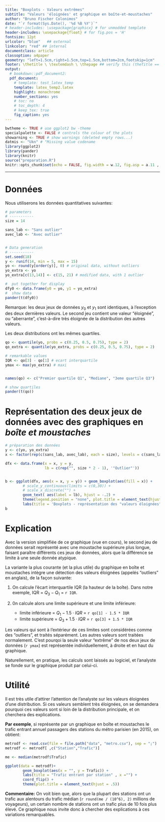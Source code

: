 ```yaml
---
title: "Boxplots - Valeurs extrêmes"
subtitle: "Valeurs 'éloignées' et graphique en boîte-et-moustaches"
author: "Bruno Fischer Colonimos"
date: "`r format(Sys.Date(), '%d %B %Y')`"
# header-includes: \usepackage{graphicx} # for unmodded template
header-includes: \usepackage{float} # for fig.pos = 'H'
fontsize: 12pt
urlcolor: "blue"   ## external
linkcolor: "red" ## internal
documentclass: article
classoption: a4paper
geometry: "left=1.5cm,right=1.5cm,top=1.5cm,bottom=2cm,footskip=1cm"
footer: \thetitle \ \textemdash \ \thepage ## verify this (theTitle == thetitle)
output:
  # bookdown::pdf_document2:
  pdf_document:
    # template: test_latex_temp
    template: latex_temp2.latex
    highlight: monochrome
    number_sections: yes
    # toc: no
    # toc_depth: 4
    # keep_tex: true
    fig_caption: yes
---
```


```r
bwtheme <- TRUE # use ggplot2 bw -theme
specialpalette <- FALSE # controls the colour of the plots
showarning <- TRUE # show warnings (deleted empty rows...)
datmis <- "Ukn" # "Missing value codename
library(ggplot2)
library(pander)
library(knitr)
source("preparation.R")
knitr::opts_chunk$set(echo = FALSE, fig.width = w.12, fig.asp = a.11 , fig.pos = 'H', fig.align = "center", fig.show = "hold", warning = FALSE)
```

***********

Données
=======

Nous utiliserons les données quantitatives suivantes:

```r
# parameters
# -----------
size = 14

sans_lab <- "Sans outlier"
avec_lab <- "Avec outlier"


# Data generation
# -----------
set.seed(18)
y <- runif(14, min = 5, max = 15)
yo <- round(y[order(y)], 0) # original data, without outliers
yo_extra <- yo
yo_extra[c(13,14)] <- c(15, 21) # modified data, with 1 outlier

#  put together for display
dfy0 <- data.frame(y0 = yo, y1 = yo_extra)
#  show data
pander(t(dfy0))
```
Remarque: les deux jeux de données $y_0$ et $y_1$ sont identiques, à l'exception des deux dernières valeurs. Le second jeu contient une valeur "éloignée", ou "aberrante", c'est-à-dire très éloignée de la distribution des autres valeurs.

Les deux distributions ont les mêmes quartiles.

```r

qo <- quantile(yo, probs = c(0.25, 0.5, 0.75), type = 2)
qo_extra <- quantile(yo_extra, probs = c(0.25, 0.5, 0.75), type = 2)

# remarkable values
IQR <- qo[3] - qo[1] # ecart interquartile
ymax <- max(yo_extra) # maxi


names(qo) <- c("Premier quartile Q1", "Mediane", "3eme quartile Q3")

# show quartiles
pander(t(qo))
```

Représentation des deux jeux de données avec des graphiques en *boîte et moustaches*
===================================================================================
```r
# préparation des données
y <- c(yo, yo_extra)
x <- factor(rep(c(sans_lab, avec_lab), each = size), levels = c(sans_lab, avec_lab))

dfx <- data.frame(x = x, y = y, 
                  lb = c(rep("", size * 2 - 1), '"Outlier"'))


b <- ggplot(dfx, aes(x = x, y = y)) + geom_boxplot(aes(fill = x)) + 
        # scale_y_continuous(limits = c(0,30)) +
        # scale_x_discrete("") + 
        geom_text( aes(label = lb), hjust = -.2) +
        theme(legend.position = "none", plot.title = element_text(hjust = .5)) + 
        labs(title = 'Boxplots - représentation des "valeurs éloignées" ("outliers")', x = "" )
b


```

Explication
===========

Avec la version simplifiée de ce graphique (vue en cours), le second jeu de données serait représenté avec une moustache supérieure plus longue, faisant paraître différents ces jeux de données, alors que la différence se limite à une seule donnée atypique.

La variante la plus courante (et la plus utile) du graphique en boîte et moustaches intègre une détection des valeurs éloignées (appelés "outliers" en anglais), de la façon suivante:

1. On calcule l'écart interquartile IQR (la hauteur de la boîte). Dans notre exemple, IQR = $Q_3 - Q_1$ = `r IQR`.
2. 0n calcule alors une limite supérieure et une limite inférieure:

    * limite inférieure = $Q_1 - 1.5 \cdot IQR$ = `r qo[1] - 1.5 * IQR`
    * limite supérieure = $Q_3 + 1.5 \cdot IQR$ = `r qo[3] + 1.5 * IQR`

Les valeurs qui sont à l'extérieur de ces limites sont considérées comme des "outliers", et traités séparément. Les autres valeurs sont traitées normalement.
C'est pourqoi la seule valeur "extrême" de nos deux jeux de données (`r ymax`) est représentée individuellement, à droite et en haut du graphique. 

Naturellement, en pratique, les calculs sont laissés au logiciel, et l'analyste se fonde sur le graphique produit par celui-ci.

Utilité
=======

Il est très utile d'attirer l'attention de l'analyste sur les valeurs éloignées d'une distribution. Si ces valeurs semblent très éloignées, on se demandera pourquoi ces valeurs sont si loin de la distribution principale, et on cherchera des explications.

**Par exemple**, si représente par un graphique en boîte et moustaches le trafic entrant annuel passagers des stations du métro parisien (en 2015), on obtient:

```r
metrodf <- read.csv(file = file.path("data", "metro.csv"), sep = ";")
metrodf <- metrodf[ ,c("Station","Trafic")]

me <- median(metrodf$Trafic)

ggplot(data = metrodf)+
        geom_boxplot(aes(x = "", y = Trafic)) + 
        labs(title = "Trafic entrant par station" , x ="") +
        coord_flip() +
        theme(plot.title = element_text(hjust = .5))
```

**Commentaire:** On voit bien que, alors que la plupart des stations ont un trafic aux alentours du trafic médian (`r round(me / (10^6), 2)` millions de voyageurs), un  certain nombre  de stations ont un trafic plus de 10 fois plus élevé. Ce graphique nous invite donc à chercher des explications à ces variations remarquables.


